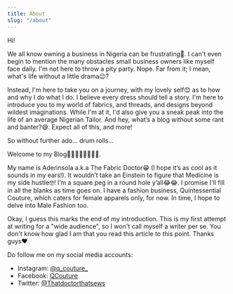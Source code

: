 ```yaml
---
title: About
slug: "/about"
---
```


Hi!

We all know owning a business in Nigeria can be frustrating😤. I can't even begin to mention the many obstacles small business owners like myself face daily. I'm not here to throw a pity party. Nope. Far from it; I mean, what's life without a little drama😉?

Instead, I'm here to take you on a journey, with my lovely self😊 as to how and why I do what I do. I believe every dress should tell a story. 
I'm here to introduce you to my world of fabrics, and threads, and designs beyond wildest imaginations. 
While I'm at it, I'd also give you a sneak peak into the life of an average Nigerian Tailor. And hey, what’s a blog without some rant and banter?😅. 
Expect all of this, and more!

So without further ado... drum rolls... 

Welcome to my Blog💃🏾💃🎉🎈🎊🎉🥂.

My name is Aderinsola a.k.a The Fabric Doctor😁 (I hope it’s as cool as it sounds in my ears!). It wouldn’t take an Einstein to figure that Medicine is my side hustle🤓! I’m a square peg in a round hole y’all😂😂. I promise I'll fill in all the blanks as time goes on. 
I have a fashion business, Quintessential Couture, which caters for female apparels only, for now. In time, I hope to delve into Male Fashion too.

Okay, I guess this marks the end of my introduction. This is my first attempt at writing for a "wide audience", so I won't call myself a writer per se. You don't know how glad I am that you read this article to this point. Thanks guys❤

Do  follow me on my social media accounts: 
- Instagram: [@q\_couture\_](https://www.instagram.com/q_couture_/)
- Facebook: [QCouture](https://facebook.com/AderinsinuolaAkinola/)
- Twitter: [@Thatdoctorthatsews](https://twitter.com/DrAderinsinuola)